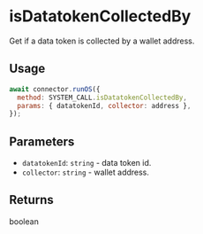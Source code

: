# isDatatokenCollectedBy

Get if a data token is collected by a wallet address.

## Usage

```js
await connector.runOS({
  method: SYSTEM_CALL.isDatatokenCollectedBy,
  params: { datatokenId, collector: address },
});
```

## Parameters

- `datatokenId`: `string` - data token id.
- `collector`: `string` - wallet address.

## Returns

boolean
